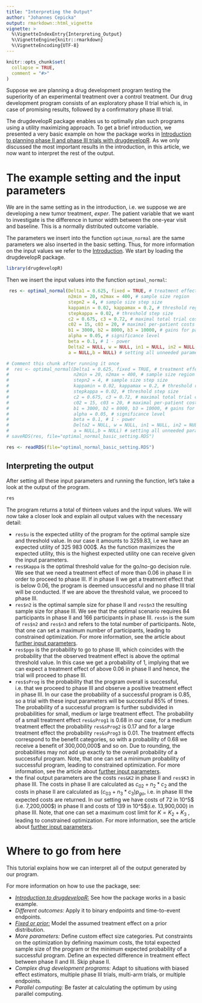 ```yaml
---
title: "Interpreting the Output"
author: "Johannes Cepicka"
output: rmarkdown::html_vignette
vignette: >
  %\VignetteIndexEntry{Interpreting_Output}
  %\VignetteEngine{knitr::rmarkdown}
  %\VignetteEncoding{UTF-8}
---
```


```r
knitr::opts_chunk$set(
  collapse = TRUE,
  comment = "#>"
)
```

Suppose we are planning a drug development program testing the superiority of an experimental treatment over a control treatment. Our drug development program consists of an exploratory phase II trial which is, in case of promising results, followed by a confirmatory phase III trial.

The drugdevelopR package enables us to optimally plan such programs using a utility maximizing approach. To get a brief introduction, we presented a very basic example on how the package works in [Introduction to planning phase II and phase III trials with drugdevelopR](https://sterniii3.github.io/drugdevelopR/articles/introduction-to-drugdevelopR.html). As we only discussed the most important results in the introduction, in this article, we now want to interpret the rest of the output.

# The example setting and the input parameters

We are in the same setting as in the introduction, i.e. we  suppose we are developing a new tumor treatment, *exper*. The patient variable that we want to investigate is the difference in tumor width between the one-year visit and baseline. This is a normally distributed outcome variable.

The parameters we insert into the function `optimum_normal` are the same parameters we also inserted in the basic setting. Thus, for more information on the input values we refer to the [Introduction](https://sterniii3.github.io/drugdevelopR/articles/introduction-to-drugdevelopR.html).
We start by loading the drugdevelopR package.

```r
library(drugdevelopR)
```

Then we insert the input values into the function `optimal_normal`:

```r
 res <- optimal_normal(Delta1 = 0.625, fixed = TRUE, # treatment effect
                       n2min = 20, n2max = 400, # sample size region
                       stepn2 = 4, # sample size step size
                       kappamin = 0.02, kappamax = 0.2, # threshold region
                       stepkappa = 0.02, # threshold step size
                       c2 = 0.675, c3 = 0.72, # maximal total trial costs
                       c02 = 15, c03 = 20, # maximal per-patient costs
                       b1 = 3000, b2 = 8000, b3 = 10000, # gains for patients
                       alpha = 0.05, # significance level
                       beta = 0.1, # 1 - power
                       Delta2 = NULL, w = NULL, in1 = NULL, in2 = NULL, 
                       a = NULL,b = NULL) # setting all unneeded parameters to NULL
```

```r
# Comment this chunk after running it once
#  res <- optimal_normal(Delta1 = 0.625, fixed = TRUE, # treatment effect
#                        n2min = 20, n2max = 400, # sample size region
#                        stepn2 = 4, # sample size step size
#                        kappamin = 0.02, kappamax = 0.2, # threshold region
#                        stepkappa = 0.02, # threshold step size
#                        c2 = 0.675, c3 = 0.72, # maximal total trial costs
#                        c02 = 15, c03 = 20, # maximal per-patient costs
#                        b1 = 3000, b2 = 8000, b3 = 10000, # gains for patients
#                        alpha = 0.05, # significance level
#                        beta = 0.1, # 1 - power
#                        Delta2 = NULL, w = NULL, in1 = NULL, in2 = NULL, 
#                        a = NULL,b = NULL) # setting all unneeded parameters to NULL
# saveRDS(res, file="optimal_normal_basic_setting.RDS")
```
```r
res <- readRDS(file="optimal_normal_basic_setting.RDS")
```

## Interpreting the output

After setting all these input parameters and running the function, let's take a look at the output of the program.

```r
res
```

The program returns a total of thirteen values and the input values. We will now take a closer look and explain all output values with the necessary detail:

* `res$u` is the expected utility of the program for the optimal sample size and threshold value. In our case it amounts to 3259.83, i.e we have an expected utility of 325 983 000\$. As the function maximizes the expected utility, this is the highest expected utility one can receive given the input parameters.
* `res$Kappa` is the optimal threshold value for the go/no-go decision rule. We see that we need a treatment effect of more than 0.06 in phase II in order to proceed to phase III. If in phase II we get a treatment effect that is below 0.06, the program is deemed unsuccessful and no phase III trial will be conducted. If we are above the threshold value, we proceed to phase III.
* `res$n2` is the optimal sample size for phase II and `res$n3` the resulting sample size for phase III. We see that the optimal scenario requires 84 participants in phase II and 166 participants in phase III. `res$n` is the sum of `res$n2` and 
`res$n3` and refers to the total number of participants. Note, that one can set a maximum number of participants, leading to constrained optimization. For more information, see the article about [further input parameters](https://sterniii3.github.io/drugdevelopR/articles/More_Parameters.html).
* `res$pgo` is the probability to go to phase III, which coincides with the probability that the observed treatment effect is above the optimal threshold value. In this case we get a probability of 1, implying that we can expect a treatment effect of above 0.06 in phase II and hence, the trial will proceed to phase III.
* `res$sProg` is the probability that the program overall is successful, i.e. that we proceed to phase III and observe a positive treatment effect in phase III. In our case the probability of a successful program is 0.85, so a trial with these input parameters will be successful 85\% of times. The probability of a successful program is further subdivided in probabilities for small, medium or large treatment effect. The probability of a small treatment effect `res&sProg1` is 0.68 in our case, for a medium treatment effect the probability `res&sProg2` is 0.17 and for a large treatment effect the probability `res&sProg3` is 0.01. The treatment effects correspond to the benefit categories, so with a probability of 0.68 we receive a benefit of 300,000,000\$ and so on. Due to rounding, the probabilities may not add up exactly to the overall probability of a successful program. Note, that one can set a minimum probability of successful program, leading to constrained optimization. For more information, see the article about [further input parameters](https://sterniii3.github.io/drugdevelopR/articles/More_Parameters.html).
* the final output parameters are the costs `res&K2` in phase II and `res$K3` in phase III. The costs in phase II are calculated as $c_{02} + n_2*c_2$ and the costs in phase II are calculated as $(c_{03} + n_3*c_3)p_{go}$, i.e. in phase III the expected costs are returned. In our setting we have costs of 72 in 10^5\$ (i.e. 7,200,000\$) in phase II and costs of 139 in 10^5\$(i.e. 13,900,000\) in phase III. Note, that one can set a maximum cost limit for $K=K_2+K_3$ , leading to constrained optimization. For more information, see the article about [further input parameters](https://sterniii3.github.io/drugdevelopR/articles/More_Parameters.html).


# Where to go from here
This tutorial explains how we can interpret all of the output generated by our program.

For more information on how to use the package, see:

* [*Introduction to drugdevelopR:*](https://sterniii3.github.io/drugdevelopR/articles/introduction-to-drugdevelopR.html) See how the package works in a basic example.
* *Different outcomes:* Apply it to binary endpoints and time-to-event endpoints.
* [*Fixed or prior:*](https://sterniii3.github.io/drugdevelopR/articles/Fixed_and_prior_distributions.html) Model the assumed treatment effect on a prior distribution.
* *More parameters:* Define custom effect size categories. Put constraints on the optimization by defining maximum costs, the total expected sample size of the program or the minimum expected probability of a successful program. Define an expected difference in treatment effect between phase II and III. Skip phase II.
* *Complex drug development programs:* Adapt to situations with biased effect estimators, multiple phase III trials, multi-arm trials, or multiple endpoints.
* *Parallel computing:* Be faster at calculating the optimum by using parallel computing.
